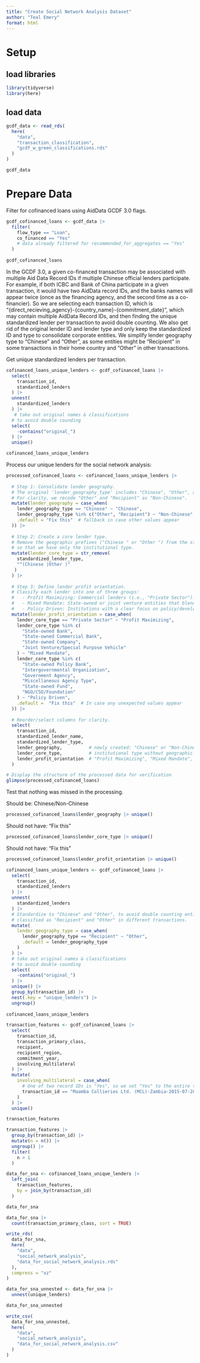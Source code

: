 ```yaml
---
title: "Create Social Network Analysis Dataset"
author: "Teal Emery"
format: html
---
```



# Setup

## load libraries
```r
library(tidyverse)
library(here)
```

## load data
```r
gcdf_data <- read_rds(
  here(
    "data",
    "transaction_classification",
    "gcdf_w_green_classifications.rds"
  )
)

gcdf_data
```


# Prepare Data

Filter for cofinanced loans using AidData GCDF 3.0 flags. 
```r
gcdf_cofinanced_loans <- gcdf_data |> 
  filter(
    flow_type == "Loan",
    co_financed == "Yes"
    # data already filtered for recommended_for_aggregates == "Yes"
  ) 
  
gcdf_cofinanced_loans
```

In the GCDF 3.0, a given co-financed transaction may be associated with multiple Aid Data Record IDs if multiple Chinese official lenders participate.  For example, if both ICBC and Bank of China participate in a given transaction, it would have two AidData record IDs, and the banks names will appear twice (once as the financing agency, and the second time as a co-financier). So we are selecting each transaction ID, which is "{direct_recieving_agency}-{country_name}-{commitment_date}", which may contain multiple AidData Record IDs, and then finding the unique standardized lender per transaction to avoid double counting. We also get rid of the original lender ID and lender type and only keep the standardized ID and type to consolidate corporate entities. We simplify lender geography type to "Chinese" and "Other", as some entities might be "Recipient" in some transactions in their home country and "Other" in other transactions. 


Get unique standardized lenders per transaction.
```r
cofinanced_loans_unique_lenders <- gcdf_cofinanced_loans |> 
  select(
    transaction_id,
    standardized_lenders
  ) |> 
  unnest(
    standardized_lenders
  ) |> 
   # take out original names & classifications
  # to avoid double counding
  select(
    -contains("original_")
  ) |> 
  unique()

cofinanced_loans_unique_lenders
```


Process our unique lenders for the social network analysis:
```r
processed_cofinanced_loans <- cofinanced_loans_unique_lenders |>
  
  # Step 1: Consolidate lender geography.
  # The original 'lender_geography_type' includes "Chinese", "Other", and "Recipient".
  # For clarity, we recode "Other" and "Recipient" as "Non-Chinese".
  mutate(lender_geography = case_when(
    lender_geography_type == "Chinese" ~ "Chinese",
    lender_geography_type %in% c("Other", "Recipient") ~ "Non-Chinese",
    .default = "Fix this"  # fallback in case other values appear
  )) |>
  
  # Step 2: Create a core lender type.
  # Remove the geographic prefixes ("Chinese " or "Other ") from the standardized lender type,
  # so that we have only the institutional type.
  mutate(lender_core_type = str_remove(
    standardized_lender_type, 
    "^(Chinese |Other )"
   )
  ) |>
  
  # Step 3: Define lender profit orientation.
  # Classify each lender into one of three groups:
  #   - Profit Maximizing: Commercial lenders (i.e., "Private Sector").
  #   - Mixed Mandate: State-owned or joint venture entities that blend commercial and policy roles.
  #   - Policy Driven: Institutions with a clear focus on policy/development (e.g., policy banks, government agencies, MDBs).
  mutate(lender_profit_orientation = case_when(
    lender_core_type == "Private Sector" ~ "Profit Maximizing",
    lender_core_type %in% c(
      "State-owned Bank", 
      "State-owned Commercial Bank", 
      "State-owned Company", 
      "Joint Venture/Special Purpose Vehicle"
    ) ~ "Mixed Mandate",
    lender_core_type %in% c(
      "State-owned Policy Bank", 
      "Intergovernmental Organization", 
      "Government Agency", 
      "Miscellaneous Agency Type", 
      "State-owned Fund", 
      "NGO/CSO/Foundation"
    ) ~ "Policy Driven",
    .default =  "Fix this"  # In case any unexpected values appear
  )) |>
  
  # Reorder/select columns for clarity.
  select(
    transaction_id,
    standardized_lender_name,
    standardized_lender_type,
    lender_geography,          # newly created: "Chinese" or "Non-Chinese"
    lender_core_type,          # institutional type without geographic prefix
    lender_profit_orientation  # "Profit Maximizing", "Mixed Mandate", or "Policy Driven"
  )

# Display the structure of the processed data for verification
glimpse(processed_cofinanced_loans)
```
Test that nothing was missed in the processing.

Should be: Chinese/Non-Chinese
```r
processed_cofinanced_loans$lender_geography |> unique()
```

Should not have: "Fix this"
```r
processed_cofinanced_loans$lender_core_type |> unique()
```

Should not have: "Fix this"
```r
processed_cofinanced_loans$lender_profit_orientation |> unique()
```



```r
cofinanced_loans_unique_lenders <- gcdf_cofinanced_loans |> 
  select(
    transaction_id,
    standardized_lenders
  ) |> 
  unnest(
    standardized_lenders
  ) |> 
  # Standardize to "Chinese" and "Other", to avoid double counting entities
  # classified as "Recipient" and "Other" in different transactions.
  mutate(
    lender_geography_type = case_when(
      lender_geography_type == "Recipient" ~ "Other",
      .default = lender_geography_type
    )
  ) |>
  # take out original names & classifications
  # to avoid double counding
  select(
    -contains("original_")
  ) |> 
  unique() |> 
  group_by(transaction_id) |> 
  nest(.key = "unique_lenders") |> 
  ungroup()
  
cofinanced_loans_unique_lenders 
```


```r
transaction_features <- gcdf_cofinanced_loans |>
  select(
    transaction_id,
    transaction_primary_class,
    recipient,
    recipient_region,
    commitment_year,
    involving_multilateral
  ) |> 
  mutate(
    involving_multilateral = case_when(
      # One of two record IDs is "Yes", so we set "Yes" to the entire transaction.
      transaction_id == "Maamba Collieries Ltd. (MCL)-Zambia-2015-07-28" ~ "Yes"
    )
  ) |> 
  unique()

transaction_features 
```


```r
transaction_features |> 
  group_by(transaction_id) |> 
  mutate(n = n()) |> 
  ungroup() |> 
  filter(
    n > 1
  )
```




```r
data_for_sna <- cofinanced_loans_unique_lenders |> 
  left_join(
    transaction_features,
    by = join_by(transaction_id)
  )

data_for_sna
```


```r
data_for_sna |> 
  count(transaction_primary_class, sort = TRUE)
```

```r
write_rds(
  data_for_sna,
  here(
    "data",
    "social_network_analysis",
    "data_for_social_network_analysis.rds"
  ),
  compress = "xz"
)
```

```r
data_for_sna_unnested <- data_for_sna |> 
  unnest(unique_lenders) 

data_for_sna_unnested
```

```r
write_csv(
  data_for_sna_unnested,
  here(
    "data",
    "social_network_analysis",
    "data_for_social_network_analysis.csv"
  )
)
```